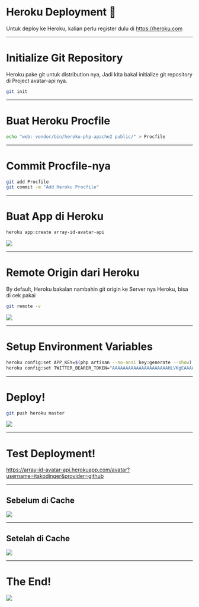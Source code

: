 <SlidePage>

# Heroku Deployment  🚀

Untuk deploy ke Heroku, kalian perlu register dulu di https://heroku.com

---

# Initialize Git Repository

Heroku pake git untuk distribution nya, Jadi kita bakal initialize git repository di Project avatar-api nya.

```bash
git init
```

---

# Buat Heroku Procfile

```bash
echo "web: vendor/bin/heroku-php-apache2 public/" > Procfile
```

---

# Commit Procfile-nya

```bash
git add Procfile
git commit -m "Add Heroku Procfile"
```

---
# Buat App di Heroku

```bash
heroku app:create array-id-avatar-api
```

![](/images/heroku-create-app.png)

---

# Remote Origin dari Heroku

By default, Heroku bakalan nambahin git origin ke Server nya Heroku, bisa di cek pakai
```bash
git remote -v
```

![](/images/heroku-remote-origin.png)

---

# Setup Environment Variables

```bash
heroku config:set APP_KEY=$(php artisan --no-ansi key:generate --show)
heroku config:set TWITTER_BEARER_TOKEN="AAAAAAAAAAAAAAAAAAAAAHLVKgEAAAAA88B....."
```

---
# Deploy!

```bash
git push heroku master
```
![](/images/heroku-deploy.png)

---

# Test Deployment!

https://array-id-avatar-api.herokuapp.com/avatar?username=itskodinger&provider=github

---

## Sebelum di Cache

![](/images/before-cache-heroku.png)

---

## Setelah di Cache

![](/images/after-cache-heroku.png)

---

# The End!
![](https://i.giphy.com/media/3oFzmqN1xHwaEXGl7q/giphy.webp)

</SlidePage>
